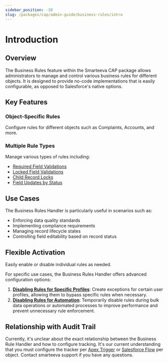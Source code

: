 ```yaml
---
sidebar_position: -10
slug: /packages/cap/admin-guide/business-rules/intro
---
```



# Introduction

## Overview

The Business Rules feature within the Smarteeva CAP package allows administrators to manage and control various business rules for different objects. It is designed to provide no-code implementations that is easily configurable, as opposed to Salesforce's native options.

## Key Features

### Object-Specific Rules

Configure rules for different objects such as Complaints, Accounts, and more.

### Multiple Rule Types
Manage various types of rules including:
- [Required Field Validations](./configuring-required-fields.mdx) 
- [Locked Field Validations](./configuring-locked-fields.mdx) 
- [Child Record Locks](./configuring-child-record-locks.mdx) 
- [Field Updates by Status](./configuring-update-field-by-status.mdx) 

## Use Cases
The Business Rules Handler is particularly useful in scenarios such as:
- Enforcing data quality standards 
- Implementing compliance requirements 
- Managing record lifecycle states 
- Controlling field editability based on record status 

## Flexible Activation
Easily enable or disable individual rules as needed. 

For specific use cases, the Business Rules Handler offers advanced configuration options:
1. **[Disabling Rules for Specific Profiles](./disabling-rules-for-profile.mdx)**: Create exceptions for certain user profiles, allowing them to bypass specific rules when necessary. 
2. **[Disabling Rules for Automation](./disabling-rules-for-automation.mdx)**: Temporarily disable rules during bulk data operations or automated processes to improve performance and prevent unnecessary rule enforcement. 

## Relationship with Audit Trail

Currently, it's unclear about the exact relationship between the Business Rule Handler and how to configure tracking.
It's our current understanding that you must configure the tracker per [Apex Trigger](../audit-trail/audit-trail-setup-version-1.mdx) or [Salesforce Flow](../audit-trail/audit-trail-setup-version-2.mdx) per object.
Contact smarteeva support if you have any questions.
